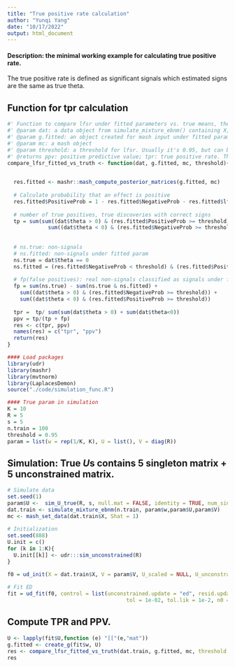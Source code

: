 ```yaml
---
title: "True positive rate calculation"
author: "Yunqi Yang"
date: "10/17/2022"
output: html_document
---
```


#### Description: the minimal working example for calculating true positive rate. 

The true positive rate is defined as significant signals which estimated signs are the same as true theta. 

## Function for tpr calculation 
```r
#' Function to compare lfsr under fitted parameters vs. true means, theta.
#' @param dat: a data object from simulate_mixture_ebnm() containing X, theta, Z.
#' @param g.fitted: an object created for mash input under fitted parameters
#' @param mc: a mash object
#' @param threshold: a threshold for lfsr. Usually it's 0.95, but can be more stringent. 
#' @returns ppv: positive predictive value; tpr: true positive rate. This is different from the traditional definition
compare_lfsr_fitted_vs_truth <- function(dat, g.fitted, mc, threshold){
  

  res.fitted <- mashr::mash_compute_posterior_matrices(g.fitted, mc)
  
  # Calculate probability that an effect is positive
  res.fitted$PositiveProb = 1 - res.fitted$NegativeProb - res.fitted$lfdr
  
  # number of true positives, true discoveries with correct signs
  tp = sum(sum((dat$theta > 0) & (res.fitted$PositiveProb >= threshold)) + 
             sum((dat$theta < 0) & (res.fitted$NegativeProb >= threshold)))
  
  
  # ns.true: non-signals
  # ns.fitted: non-signals under fitted param
  ns.true = dat$theta == 0
  ns.fitted = (res.fitted$NegativeProb < threshold) & (res.fitted$PositiveProb < threshold)
  
  # fp(false positives): real non-signals classified as signals under fitted param + signals with wrong signs compared to truth
  fp = sum(ns.true) - sum(ns.true & ns.fitted) + 
    sum((dat$theta > 0) & (res.fitted$NegativeProb >= threshold)) +
    sum((dat$theta < 0) & (res.fitted$PositiveProb >= threshold))
  
  tpr =  tp/ sum(sum(dat$theta > 0) + sum(dat$theta<0))
  ppv = tp/(tp + fp)
  res <- c(tpr, ppv)
  names(res) = c("tpr", "ppv")
  return(res)
}
```



```r
#### Load packages
library(udr)
library(mashr)
library(mvtnorm)
library(LaplacesDemon)
source("./code/simulation_func.R")
```

```r
#### True param in simulation
K = 10
R = 5
s = 5
n.train = 100
threshold = 0.95
param = list(w = rep(1/K, K), U = list(), V = diag(R))
```

## Simulation: True $U$s contains 5 singleton matrix + 5 unconstrained matrix. 
```r

# Simulate data
set.seed(1)
param$U <-  sim_U_true(R, s, null.mat = FALSE, identity = TRUE, num_singleton = 5, num_unconstrained = 4)
dat.train <- simulate_mixture_ebnm(n.train, param$w,param$U,param$V)
mc <- mash_set_data(dat.train$X, Shat = 1)
      
# Initialization
set.seed(888)
U.init = c()
for (k in 1:K){
  U.init[[k]] <- udr:::sim_unconstrained(R)
}

f0 = ud_init(X = dat.train$X, V = param$V, U_scaled = NULL, U_unconstrained = U.init, n_rank1 = 0)
      
# Fit ED
fit = ud_fit(f0, control = list(unconstrained.update = "ed", resid.update = 'none',
                                      tol = 1e-02, tol.lik = 1e-2, n0 = 0, lambda = 0, maxiter = 5e3), verbose=FALSE)
```

## Compute TPR and PPV. 
```r
U <- lapply(fit$U,function (e) "[["(e,"mat"))
g.fitted <- create_g(fit$w, U)
res <- compare_lfsr_fitted_vs_truth(dat.train, g.fitted, mc, threshold = threshold)
res
```



